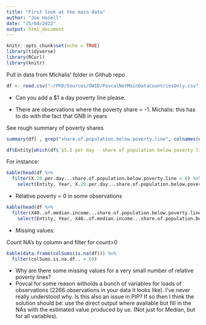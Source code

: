 ```yaml
---
title: "First look at the main data"
author: "Joe Hasell"
date: "25/04/2022"
output: html_document
---
```


```r
knitr::opts_chunk$set(echo = TRUE)
library(tidyverse)
library(RCurl)
library(knitr)
```


Pull in data from Michalis' folder in Github repo
```r
df <- read.csv("~/PhD/Sources/OWID/PovcalNetMainDataCountriesOnly.csv", row.names = 1, header = T, sep = ";", dec = ",")

```


* Can you add a $1 a day poverty line please.

* There are observations where the poverty share = -1. Michalis: this has to do with the fact that GNB in years 

See rough summary of poverty shares
```r
summary(df[ , grep("share.of.population.below.poverty.line", colnames(df))] )  

df$Entity[which(df$`$5.5 per day - share of population below poverty line`<0)]

```

For instance:
```r
kable(head(df %>%
  filter(X.20.per.day...share.of.population.below.poverty.line < 0) %>%
    select(Entity, Year, X.20.per.day...share.of.population.below.poverty.line)))

```

* Relative poverty = 0 in some observations

```r
kable(head(df %>%
  filter(X40..of.median.income...share.of.population.below.poverty.line ==0) %>%
    select(Entity, Year, X40..of.median.income...share.of.population.below.poverty.line, MedianPerMonth, MedianPerMonth_estimated)))
```


* Missing values:

Count NA's by column and filter for count>0
```r
kable(data.frame(colSums(is.na(df))) %>%
  filter(colSums.is.na.df.. > 0))
```

  + Why are there some missing values for a very small number of relative poverty lines?
  + Povcal for some reason witholds a bunch of variables for loads of observations (2266 observations in your data it looks like). I've never really understood why. Is this also an issue in PIP? If so then I think the solution should be: use the direct output where available but fill in the NAs with the estimated value produced by us. (Not just for Median, but for all variables).

